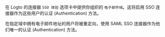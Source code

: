 在 Logto 的连接器 `SSO 体验` 选项卡中提供你组织的 `电子邮件域`。这将启用 SSO 连接器作为这些用户的认证 (Authentication) 方法。

在指定域中拥有电子邮件地址的用户将被重定向，使用 SAML SSO 连接器作为他们唯一的认证 (Authentication) 方法。

